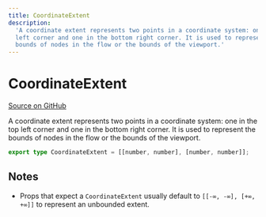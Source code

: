 ```yaml
---
title: CoordinateExtent
description:
  'A coordinate extent represents two points in a coordinate system: one in the top
  left corner and one in the bottom right corner. It is used to represent the
  bounds of nodes in the flow or the bounds of the viewport.'
---
```


# CoordinateExtent

[Source on GitHub](https://github.com/xyflow/xyflow/blob/v11/packages/core/src/types/utils.ts/#L29)

A coordinate extent represents two points in a coordinate system: one in the top
left corner and one in the bottom right corner. It is used to represent the
bounds of nodes in the flow or the bounds of the viewport.

```ts
export type CoordinateExtent = [[number, number], [number, number]];
```

## Notes

- Props that expect a `CoordinateExtent` usually default to `[[-∞, -∞], [+∞, +∞]]`
  to represent an unbounded extent.
